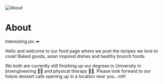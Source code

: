 <Image alt="About" src="/images/pandas.jpg" position="right" />

# About

<StyledParagraph>Interesting pic ➡</StyledParagraph>

Hello and welcome to our food page where we post the recipes we love to cook! Baked goods, asian inspired dishes and healthy brunch foods.

We both are currently still finishing up our degrees in University in bioengineering 👩‍🔬 and physical therapy 🤸‍♀️. Please look forward to our future dessert cafe opening up in a location near you...mtl!


